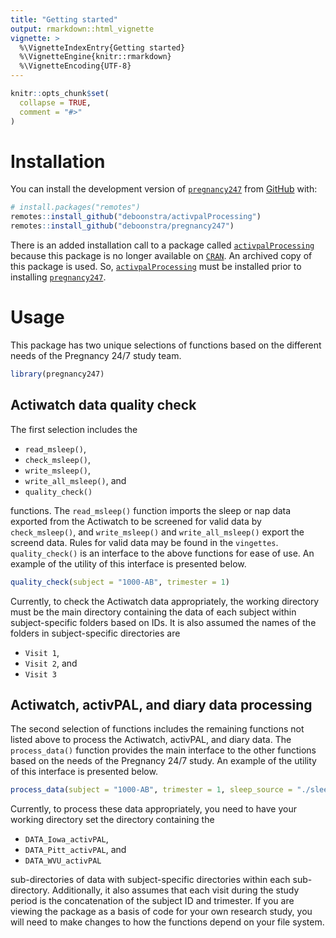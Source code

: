 ```yaml
---
title: "Getting started"
output: rmarkdown::html_vignette
vignette: >
  %\VignetteIndexEntry{Getting started}
  %\VignetteEngine{knitr::rmarkdown}
  %\VignetteEncoding{UTF-8}
---
```


```r
knitr::opts_chunk$set(
  collapse = TRUE,
  comment = "#>"
)
```

# Installation

You can install the development version of [`pregnancy247`](https://github.com/deboonstra/pregnancy247) from [GitHub](https://github.com/) with:

``` r
# install.packages("remotes")
remotes::install_github("deboonstra/activpalProcessing")
remotes::install_github("deboonstra/pregnancy247")
```

There is an added installation call to a package called [`activpalProcessing`](https://github.com/deboonstra/activpalProcessing) because this package is no longer available on [`CRAN`](https://cran.r-project.org/web/packages/activpalProcessing/index.html). An archived copy of this package is used. So, [`activpalProcessing`](https://github.com/deboonstra/activpalProcessing) must be installed prior to installing [`pregnancy247`](https://github.com/deboonstra/pregnancy247).

# Usage

This package has two unique selections of functions based on the different needs of the Pregnancy 24/7 study team. 

```r
library(pregnancy247)
```

## Actiwatch data quality check
The first selection includes the

- `read_msleep()`,
- `check_msleep()`,
- `write_msleep()`,
- `write_all_msleep()`, and
- `quality_check()`

functions. The `read_msleep()` function imports the sleep or nap data exported from the Actiwatch to be screened for valid data by `check_msleep()`, and `write_msleep()` and `write_all_msleep()` export the screend data. Rules for valid data may be found in the `vingettes`. `quality_check()` is an interface to the above functions for ease of use. An example of the utility of this interface is presented below.

```r
quality_check(subject = "1000-AB", trimester = 1)
```

Currently, to check the Actiwatch data appropriately, the working directory must be the main directory containing the data of each subject within subject-specific folders based on IDs. It is also assumed the names of the folders in subject-specific directories are

- `Visit 1`,
- `Visit 2`, and
- `Visit 3`

## Actiwatch, activPAL, and diary data processing 
The second selection of functions includes the remaining functions not listed above to process the Actiwatch, activPAL, and diary data. The `process_data()` function provides the main interface to the other functions based on the needs of the Pregnancy 24/7 study. An example of the utility of this interface is presented below.

```r
process_data(subject = "1000-AB", trimester = 1, sleep_source = "./sleep.csv")
```

Currently, to process these data appropriately, you need to have your working directory set the directory containing the

- `DATA_Iowa_activPAL`,
- `DATA_Pitt_activPAL`, and
- `DATA_WVU_activPAL`

sub-directories of data with subject-specific directories within each sub-directory. Additionally, it also assumes that each visit during the study period is the concatenation of the subject ID and trimester. If you are viewing the package as a basis of code for your own research study, you will need to make changes to how the functions depend on your file system.
